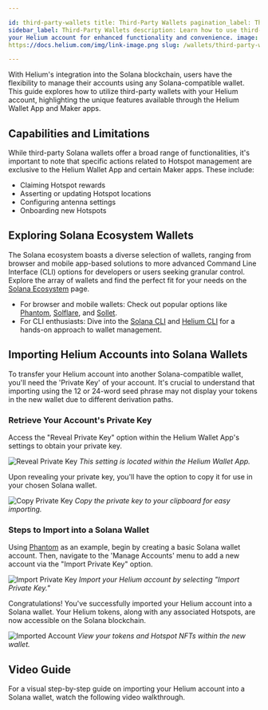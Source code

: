 ```yaml
---

id: third-party-wallets title: Third-Party Wallets pagination_label: Third-Party Wallets
sidebar_label: Third-Party Wallets description: Learn how to use third-party Solana wallets with
your Helium account for enhanced functionality and convenience. image:
https://docs.helium.com/img/link-image.png slug: /wallets/third-party-wallets

---
```



With Helium's integration into the Solana blockchain, users have the flexibility to manage their
accounts using any Solana-compatible wallet. This guide explores how to utilize third-party wallets
with your Helium account, highlighting the unique features available through the Helium Wallet App
and Maker apps.

## Capabilities and Limitations

While third-party Solana wallets offer a broad range of functionalities, it's important to note that
specific actions related to Hotspot management are exclusive to the Helium Wallet App and certain
Maker apps. These include:

- Claiming Hotspot rewards
- Asserting or updating Hotspot locations
- Configuring antenna settings
- Onboarding new Hotspots

## Exploring Solana Ecosystem Wallets

The Solana ecosystem boasts a diverse selection of wallets, ranging from browser and mobile
app-based solutions to more advanced Command Line Interface (CLI) options for developers or users
seeking granular control. Explore the array of wallets and find the perfect fit for your needs on
the [Solana Ecosystem](https://solana.com/ecosystem/explore?categories=wallet) page.

- For browser and mobile wallets: Check out popular options like [Phantom](https://phantom.app/),
  [Solflare](https://solflare.com/), and [Sollet](https://www.sollet.io/).
- For CLI enthusiasts: Dive into the [Solana CLI](https://docs.solanalabs.com/cli/) and
  [Helium CLI](/wallets/cli-wallet) for a hands-on approach to wallet management.

## Importing Helium Accounts into Solana Wallets

To transfer your Helium account into another Solana-compatible wallet, you'll need the 'Private Key'
of your account. It's crucial to understand that importing using the 12 or 24-word seed phrase may
not display your tokens in the new wallet due to different derivation paths.

### Retrieve Your Account's Private Key

Access the "Reveal Private Key" option within the Helium Wallet App's settings to obtain your
private key.

![Reveal Private Key](https://docs.helium.com/img/wallets/third-party/reveal-private-key.png) _This
setting is located within the Helium Wallet App._

Upon revealing your private key, you'll have the option to copy it for use in your chosen Solana
wallet.

![Copy Private Key](https://docs.helium.com/img/wallets/third-party/reveal-private-key-tap.png)
_Copy the private key to your clipboard for easy importing._

### Steps to Import into a Solana Wallet

Using [Phantom](https://phantom.app/) as an example, begin by creating a basic Solana wallet
account. Then, navigate to the 'Manage Accounts' menu to add a new account via the "Import Private
Key" option.

![Import Private Key](https://docs.helium.com/img/wallets/third-party/import-key.png) _Import your
Helium account by selecting "Import Private Key."_

Congratulations! You've successfully imported your Helium account into a Solana wallet. Your Helium
tokens, along with any associated Hotspots, are now accessible on the Solana blockchain.

![Imported Account](https://docs.helium.com/img/wallets/third-party/imported-account.jpeg) _View
your tokens and Hotspot NFTs within the new wallet._

## Video Guide

For a visual step-by-step guide on importing your Helium account into a Solana wallet, watch the
following video walkthrough.

<Tweet tweetLink="Helium/status/1649145876646883337" align="center" />
